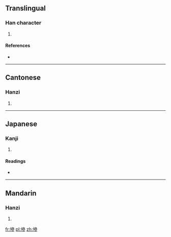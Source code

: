==Translingual==

===Han character===
{{Han char|rn=32|rad=土|as=11|sn=14|four=4312<sub>2</sub>|canj=土戈戈竹 (GIIH)|ids=⿰[[土]][[參]]}}

# {{defn|Han|sort=土11}}

====References====
* {{Han ref|kx=0237.310|dkj=05421|dj=0476.090|hdz=10485.010|uh=588B|ud=22667|bh=E15E|bd=57694}}

----

==Cantonese==

===Hanzi===
{{yue-hanzi|jyut=[[cam2]]|y=cham2}}

# {{defn|lang=yue|sort=土11}}

----

==Japanese==

===Kanji===
{{ja-kanji|grade=|rs=土11}}

# {{defn|lang=ja|sort=土11}}

====Readings====
* {{ja-readings|on=[[しん]] (shin)|kun=[[つち]] (tsuchi), [[すなじ]] (sunaji), [[にごる]] (nigoru)}}

----

==Mandarin==

===Hanzi===
{{cmn-hanzi|pin=[[chěn]] ([[chen3]]), [[jì]] ([[ji4]])|wg=ch'en<sup>3</sup>, chi<sup>4</sup>}}

# {{defn|lang=cmn|sort=土11}}

[[fr:墋]]
[[pl:墋]]
[[zh:墋]]